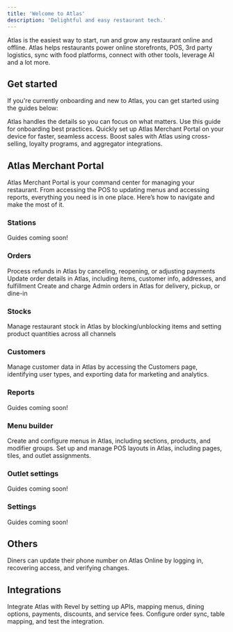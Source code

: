 ```yaml
---
title: 'Welcome to Atlas'
description: 'Delightful and easy restaurant tech.'
---
```


Atlas is the easiest way to start, run and grow any restaurant online and offline. Atlas helps restaurants power online storefronts, POS, 3rd party logistics, sync with food platforms, connect with other tools, leverage AI and a lot more.

## Get started

If you're currently onboarding and new to Atlas, you can get started using the guides below:

<CardGroup cols={1}>
  <Card title="Onboarding" icon="door-open" horizontal href="get-started/onboarding">
    Atlas handles the details so you can focus on what matters. Use this guide for onboarding best practices.
  </Card>

  <Card title="Install Atlas on your device" icon="download" horizontal href="get-started/installing-atlas">
    Quickly set up Atlas Merchant Portal on your device for faster, seamless access.
  </Card>

  <Card title="Set up Atlas to earn more" icon="money-bill-wave" horizontal href="set-up-atlas-to-sell-more">
    Boost sales with Atlas using cross-selling, loyalty programs, and aggregator integrations.
  </Card>
</CardGroup>

## Atlas Merchant Portal

Atlas Merchant Portal is your command center for managing your restaurant. From accessing the POS to updating menus and accessing reports, everything you need is in one place. Here’s how to navigate and make the most of it.

### Stations

Guides coming soon!

### Orders

<CardGroup cols={1}>
  <Card title="How to refund on Atlas" horizontal href="merchant-portal/refunds">
    Process refunds in Atlas by canceling, reopening, or adjusting payments
  </Card>

  <Card title="How to update order details" horizontal href="merchant-portal/editing-order">
    Update order details in Atlas, including items, customer info, addresses, and fulfillment
  </Card>

  <Card title="How to create and charge Admin orders" horizontal href="merchant-portal/admin-orders">
    Create and charge Admin orders in Atlas for delivery, pickup, or dine-in
  </Card>
</CardGroup>

### Stocks

<Card title="How to use the Stocks page" icon="table" horizontal href="merchant-portal/stocks">
  Manage restaurant stock in Atlas by blocking/unblocking items and setting product quantities across all channels
</Card>

### Customers

<Card title="How to use customers’ data" icon="users" horizontal href="merchant-portal/use-customers-data">
  Manage customer data in Atlas by accessing the Customers page, identifying user types, and exporting data for marketing and analytics.
</Card>

### Reports

Guides coming soon!

### Menu builder

<CardGroup cols={1}>
  <Card title="How to create menus" horizontal href="configuring-atlas/create-menus">
    Create and configure menus in Atlas, including sections, products, and modifier groups.
  </Card>

  <Card title="How to set up POS Layouts" horizontal href="configuring-atlas/pos-layout-setup">
    Set up and manage POS layouts in Atlas, including pages, tiles, and outlet assignments.
  </Card>
</CardGroup>

### Outlet settings

Guides coming soon!

### Settings&#x20;

Guides coming soon!

## Others

<Card title="How your customers can update their phone" horizontal href="others/diners-phone-update">
  Diners can update their phone number on Atlas Online by logging in, recovering access, and verifying changes.
</Card>

## Integrations

<Card title="Hot to set up Revel integration" horizontal href="configuring-atls/revel-setup">
  Integrate Atlas with Revel by setting up APIs, mapping menus, dining options, payments, discounts, and service fees. Configure order sync, table mapping, and test the integration.
</Card>